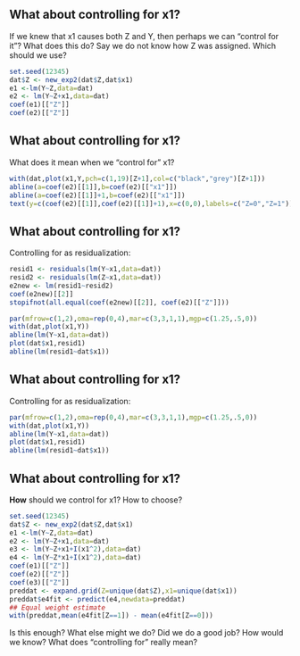 
## What about controlling for x1?

If we knew that x1 causes both Z and Y, then perhaps we can "control for it"?
What does this do? Say we do not know how Z was assigned. Which should we use?

```r
set.seed(12345)
dat$Z <- new_exp2(dat$Z,dat$x1)
e1 <-lm(Y~Z,data=dat)
e2 <- lm(Y~Z+x1,data=dat)
coef(e1)[["Z"]]
coef(e2)[["Z"]]
```

## What about controlling for x1?

What does it mean when we "control for" x1?

```r
with(dat,plot(x1,Y,pch=c(1,19)[Z+1],col=c("black","grey")[Z+1]))
abline(a=coef(e2)[[1]],b=coef(e2)[["x1"]])
abline(a=coef(e2)[[1]]+1,b=coef(e2)[["x1"]])
text(y=c(coef(e2)[[1]],coef(e2)[[1]]+1),x=c(0,0),labels=c("Z=0","Z=1"))
```

## What about controlling for x1?

Controlling for as residualization:

```r
resid1 <- residuals(lm(Y~x1,data=dat))
resid2 <- residuals(lm(Z~x1,data=dat))
e2new <- lm(resid1~resid2)
coef(e2new)[[2]]
stopifnot(all.equal(coef(e2new)[[2]], coef(e2)[["Z"]]))
```

```r
par(mfrow=c(1,2),oma=rep(0,4),mar=c(3,3,1,1),mgp=c(1.25,.5,0))
with(dat,plot(x1,Y))
abline(lm(Y~x1,data=dat))
plot(dat$x1,resid1)
abline(lm(resid1~dat$x1))
```


## What about controlling for x1?

Controlling for as residualization:

```r
par(mfrow=c(1,2),oma=rep(0,4),mar=c(3,3,1,1),mgp=c(1.25,.5,0))
with(dat,plot(x1,Y))
abline(lm(Y~x1,data=dat))
plot(dat$x1,resid1)
abline(lm(resid1~dat$x1))
```

## What about controlling for x1?

**How** should we control for x1? How to choose?

```r
set.seed(12345)
dat$Z <- new_exp2(dat$Z,dat$x1)
e1 <-lm(Y~Z,data=dat)
e2 <- lm(Y~Z+x1,data=dat)
e3 <- lm(Y~Z+x1+I(x1^2),data=dat)
e4 <- lm(Y~Z*x1+I(x1^2),data=dat)
coef(e1)[["Z"]]
coef(e2)[["Z"]]
coef(e3)[["Z"]]
preddat <- expand.grid(Z=unique(dat$Z),x1=unique(dat$x1))
preddat$e4fit <- predict(e4,newdata=preddat)
## Equal weight estimate
with(preddat,mean(e4fit[Z==1]) - mean(e4fit[Z==0]))
```

Is this enough? What else might we do? Did we do a good job? How would we know? What does "controlling for" really mean?


